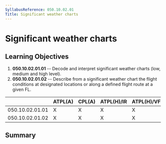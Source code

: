 ```yaml
---
SyllabusReference: 050.10.02.01
Title: Significant weather charts
---
```


# Significant weather charts

## Learning Objectives

1.  **050.10.02.01.01** -- Decode and interpret significant weather charts (low,
    medium and high level).
2.  **050.10.02.01.02** -- Describe from a significant weather chart the flight
    conditions at designated locations or along a defined flight route at a
    given FL.

|                 | ATPL(A) | CPL(A) | ATPL(H)/IR | ATPL(H)/VFR | CPL(H) | IR  | CBIR(A) |
| --------------- | ------- | ------ | ---------- | ----------- | ------ | --- | ------- |
| 050.10.02.01.01 | X       | X      | X          | X           | X      | X   | X       |
| 050.10.02.01.02 | X       | X      | X          | X           | X      | X   | X       |

## Summary
